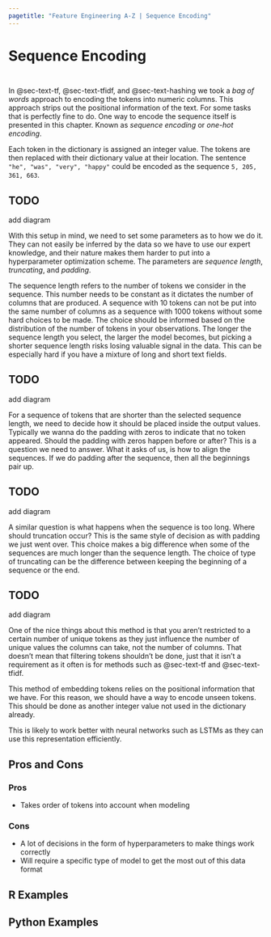```yaml
---
pagetitle: "Feature Engineering A-Z | Sequence Encoding"
---
```


# Sequence Encoding {#sec-text-onehot}

::: {style="visibility: hidden; height: 0px;"}
## Sequence Encoding
:::

In @sec-text-tf, @sec-text-tfidf, and @sec-text-hashing we took a *bag of words* approach to encoding the tokens into numeric columns.
This approach strips out the positional information of the text.
For some tasks that is perfectly fine to do.
One way to encode the sequence itself is presented in this chapter.
Known as *sequence encoding* or *one-hot encoding*.

Each token in the dictionary is assigned an integer value.
The tokens are then replaced with their dictionary value at their location.
The sentence `"he", "was", "very", "happy"` could be encoded as the sequence `5, 205, 361, 663`.

::: callout-caution
# TODO

add diagram
:::

With this setup in mind, we need to set some parameters as to how we do it.
They can not easily be inferred by the data so we have to use our expert knowledge, and their nature makes them harder to put into a hyperparameter optimization scheme.
The parameters are *sequence length*, *truncating*, and *padding*.

The sequence length refers to the number of tokens we consider in the sequence.
This number needs to be constant as it dictates the number of columns that are produced.
A sequence with 10 tokens can not be put into the same number of columns as a sequence with 1000 tokens without some hard choices to be made.
The choice should be informed based on the distribution of the number of tokens in your observations.
The longer the sequence length you select, the larger the model becomes, but picking a shorter sequence length risks losing valuable signal in the data.
This can be especially hard if you have a mixture of long and short text fields.

::: callout-caution
# TODO

add diagram
:::

For a sequence of tokens that are shorter than the selected sequence length, we need to decide how it should be placed inside the output values.
Typically we wanna do the padding with zeros to indicate that no token appeared.
Should the padding with zeros happen before or after?
This is a question we need to answer.
What it asks of us, is how to align the sequences.
If we do padding after the sequence, then all the beginnings pair up.

::: callout-caution
# TODO

add diagram
:::

A similar question is what happens when the sequence is too long.
Where should truncation occur?
This is the same style of decision as with padding we just went over.
This choice makes a big difference when some of the sequences are much longer than the sequence length.
The choice of type of truncating can be the difference between keeping the beginning of a sequence or the end.

::: callout-caution
# TODO

add diagram
:::

One of the nice things about this method is that you aren't restricted to a certain number of unique tokens as they just influence the number of unique values the columns can take, not the number of columns.
That doesn't mean that filtering tokens shouldn't be done, just that it isn't a requirement as it often is for methods such as @sec-text-tf and @sec-text-tfidf.

This method of embedding tokens relies on the positional information that we have.
For this reason, we should have a way to encode unseen tokens.
This should be done as another integer value not used in the dictionary already.

This is likely to work better with neural networks such as LSTMs as they can use this representation efficiently.

## Pros and Cons

### Pros

-   Takes order of tokens into account when modeling

### Cons

-   A lot of decisions in the form of hyperparameters to make things work correctly
-   Will require a specific type of model to get the most out of this data format

## R Examples

## Python Examples